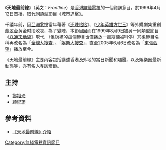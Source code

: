{{電視節目信息框
| 顏色       =
| 名稱       = 天地最前線<br/>{{lang|en|Frontline}}
| 原名       =
| 圖片       =
| 圖說       =
| 類型       = 資訊節目
| 原創       =
| 發展       =
| 導演       =
| 主持       = [[鄭裕玲|鄭裕玲]]
| 演出       =
| 配音       =
| 旁白       =
| 主題曲     =
| 片頭曲     =
| 片尾曲     =
| 作曲       =
| 國家       =
| 地區       = {{HK}}
| 語言       = [[粵語|粵語]]
| 季數       =
| 系列數     =
| 集數       =
| 每集列表   =
| 執行製片   =
| 製片人     = [[電視廣播有限公司|電視廣播有限公司]]
| 監製       =
| 副製片人   =
| 共同製片人  =
| 編審       =
| 剪輯       =
| 外景       =
| 機位       =
| 每集長     = 約30分鐘
| 頻道       = 
| 電視網     = [[翡翠台|翡翠台]]
| 電視臺     = 
| 視頻制式   = {{lang|en|SDTV 576i}}
| 音頻制式   =
| 首播國家   = 
| 首播地區   = 
| 開始       = [[1999年|1999年]][[4月12日|4月12日]]
| 結束       = [[1999年|1999年]][[8月6日|8月6日]]
| 晚於       = [[城市追擊|城市追擊]]
| 早於       = [[全線大搜查|全線大搜查]]
| 相關劇集   =
| 中國大陸名稱 =
| 臺灣名稱     =
| 港澳名稱     =
| 馬新名稱     =
| 官方網站     =
| imdb_id    =
| tv_com_id  =
}}
《'''天地最前線'''》（英文：''Frontline''）是[[香港|香港]][[電視廣播有限公司|無綫電視]]的一個資訊節目，於1999年4月12日首播，取代同類型節目《[[城市追擊|城市追擊]]》。

千禧年前，因[[亞洲電視|亞洲電視]]當年藉著《[[还珠格格|还珠格格]]》、《[[少年英雄方世玉|少年英雄方世玉]]》等外購劇集重創[[翡翠台|翡翠台]]黄金时段收視，為了變陣，本節目因而在1999年8月9日被另一同類型節目《[[八通天地線|八通天地線]]》取代，（惟後續的這個節目也僅播放一星期便被叫停）其後節目名稱再改名為「[[全線大搜查|全線大搜查]]」、「[[娛樂大搜查|娛樂大搜查]]」，直至2005年6月6日改名為「[[東張西望|東張西望]]」播放至今。

《天地最前線》主要內容包括講述香港及外地的當日新聞和趣聞，以及娛樂圈最新動態等，亦有名人專訪環節。

==主持==
*[[鄭裕玲|鄭裕玲]]
*[[顧紀筠|顧紀筠]]

==參考資料==
*[http://tvtalks.tripod.com/drama/forntline.htm 《天地最前線》介紹] {{Wayback|url=http://tvtalks.tripod.com/drama/forntline.htm |date=20160305172713 }}

[[Category:無綫電視資訊節目|Category:無綫電視資訊節目]]